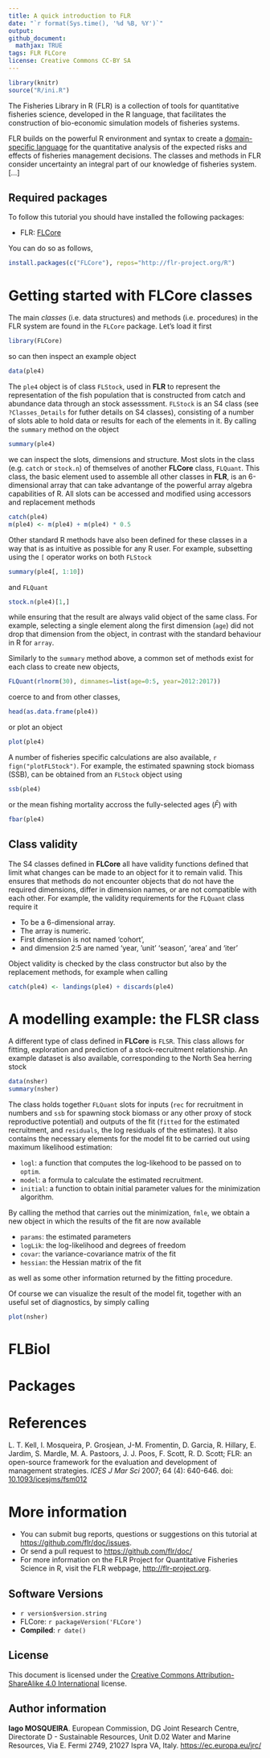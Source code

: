 ```yaml
---
title: A quick introduction to FLR
date: "`r format(Sys.time(), '%d %B, %Y')`"
output:
github_document:
  mathjax: TRUE
tags: FLR FLCore
license: Creative Commons CC-BY SA
---
```

 
```r
library(knitr)
source("R/ini.R")
```

The Fisheries Library in R (FLR) is a collection of tools for quantitative fisheries science, developed in the R language, that facilitates the construction of bio-economic simulation models of fisheries systems.

FLR builds on the powerful R environment and syntax to create a [domain-specific language](https://en.wikipedia.org/wiki/Domain-specific_language) for the quantitative analysis of the expected risks and effects of fisheries management decisions. The classes and methods in FLR consider uncertainty an integral part of our knowledge of fisheries system. [...]

## Required packages

To follow this tutorial you should have installed the following packages:

- FLR: [FLCore](http://www.flr-project.org/FLCore/)

You can do so as follows,

```r
install.packages(c("FLCore"), repos="http://flr-project.org/R")
```

# Getting started with FLCore classes

The main *classes* (i.e. data structures) and methods (i.e. procedures) in the FLR system are found in the `FLCore` package. Let's load it first

```r
library(FLCore)
```

so can then inspect an example object

```r
data(ple4)
```

The `ple4` object is of class `FLStock`, used in **FLR** to represent the representation of the fish population that is constructed from catch and abundance data through an stock assesssment. `FLStock` is an S4 class (see `?Classes_Details` for futher details on S4 classes), consisting of a number of slots able to hold data or results for each of the elements in it. By calling the `summary` method on the object

```r
summary(ple4)
```

we can inspect the slots, dimensions and structure. Most slots in the class (e.g. `catch` or `stock.n`) of themselves of another **FLCore** class, `FLQuant`. This class, the basic element used to assemble all other classes in **FLR**, is an 6-dimensional array that can take advantange of the powerful array algebra capabilities of R. All slots can be accessed and modified using accessors and replacement methods

```r
catch(ple4)
m(ple4) <- m(ple4) + m(ple4) * 0.5
```

Other standard R methods have also been defined for these classes in a way that is as intuitive as possible for any R user. For example, subsetting using the `[` operator works on both `FLStock`

```r
summary(ple4[, 1:10])
```

and `FLQuant`

```r
stock.n(ple4)[1,]
```

while ensuring that the result are always valid object of the same class. For example, selecting a single element along the first dimension (`age`) did not drop that dimension from the object, in contrast with the standard behaviour in R for `array`.

Similarly to the `summary` method above, a common set of methods exist for each class to create new objects,

```r
FLQuant(rlnorm(30), dimnames=list(age=0:5, year=2012:2017))
```

coerce to and from other classes,

```r
head(as.data.frame(ple4))
```

or plot an object

```r
plot(ple4)
```

A number of fisheries specific calculations are also available,  `r fign("plotFLStock")`. For example, the estimated spawning stock biomass (SSB), can be obtained from an `FLStock` object using

```r
ssb(ple4)
```

or the mean fishing mortality accross the fully-selected ages ($\bar{F}$) with

```r
fbar(ple4)
```

## Class validity

The S4 classes defined in **FLCore**  all have validity functions defined that limit what changes can be made to an object for it to remain valid. This ensures that methods do not encounter objects that do not have the required dimensions, differ in dimension names, or are not compatible with each other. For example, the validity requirements for the `FLQuant` class require it

- To be a 6-dimensional array.
- The array is numeric.
- First dimension is not named 'cohort',
- and dimension 2:5 are named 'year, 'unit' 'season', 'area' and 'iter'

Object validity is checked by the class constructor but also by the replacement methods, for example when calling

```r
catch(ple4) <- landings(ple4) + discards(ple4)
```

# A modelling example: the FLSR class

A different type of class defined in **FLCore** is `FLSR`. This class allows for fitting, exploration and prediction of a stock-recruitment relationship. An example dataset is also available, corresponding to the North Sea herring stock

```r
data(nsher)
summary(nsher)
```

The class holds together `FLQuant` slots for inputs (`rec` for recruitment in numbers and `ssb` for spawning stock biomass or any other proxy of stock reproductive potential) and outputs of the fit (`fitted` for the estimated recruitment, and `residuals`, the log residuals of the estimates). It also contains the necessary elements for the model fit to be carried out using maximum likelihood estimation:

- `logl`: a function that computes the log-likehood to be passed on to `optim`.
- `model`: a formula to calculate the estimated recruitment.
- `initial`: a function to obtain initial parameter values for the minimization algorithm.

By calling the method that carries out the minimization, `fmle`, we obtain a new object in which the results of the fit are now available

- `params`: the estimated parameters
- `logLik`: the log-likelihood and degrees of freedom
- `covar`: the variance-covariance matrix of the fit
- `hessian`: the Hessian matrix of the fit

as well as some other information returned by the fitting procedure.

Of course we can visualize the result of the model fit, together with an useful set of diagnostics, by simply calling

```r
plot(nsher)
```

# FLBiol

# Packages

# References

L. T. Kell, I. Mosqueira, P. Grosjean, J-M. Fromentin, D. Garcia, R. Hillary, E. Jardim, S. Mardle, M. A. Pastoors, J. J. Poos, F. Scott, R. D. Scott; FLR: an open-source framework for the evaluation and development of management strategies. *ICES J Mar Sci* 2007; 64 (4): 640-646. doi: [10.1093/icesjms/fsm012](https://doi.org/10.1093/icesjms/fsm012)

# More information

* You can submit bug reports, questions or suggestions on this tutorial at <https://github.com/flr/doc/issues>.
* Or send a pull request to <https://github.com/flr/doc/>
* For more information on the FLR Project for Quantitative Fisheries Science in R, visit the FLR webpage, <http://flr-project.org>.

## Software Versions

* `r version$version.string`
* FLCore: `r packageVersion('FLCore')`
* **Compiled**: `r date()`

## License

This document is licensed under the [Creative Commons Attribution-ShareAlike 4.0 International](https://creativecommons.org/licenses/by-sa/4.0) license.

## Author information

**Iago MOSQUEIRA**. European Commission, DG Joint Research Centre, Directorate D - Sustainable Resources, Unit D.02 Water and Marine Resources, Via E. Fermi 2749, 21027 Ispra VA, Italy. <https://ec.europa.eu/jrc/>
